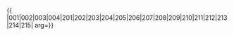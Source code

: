{{ {{{1|PRC admin/showlist}}}
|001|002|003|004|201|202|203|204|205|206|207|208|209|210|211|212|213|214|215|
arg={{{arg|}}}}}